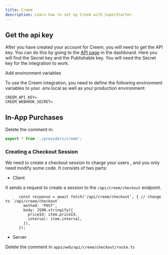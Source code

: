 ```yaml
---
title: Creem
description: Learn how to set up Creem with SuperStarter.
---
```


## Get the api key

After you have created your account for Creem, you will need to get the API key. You can do this by going to the [API page](https://www.creem.io/dashboard/developers) in the dashboard. Here you will find the Secret key and the Publishable key. You will need the Secret key for the integration to work.

Add environment variables

To use the Creem integration, you need to define the following environment variables to your .env.local as well as your production environment:

```env .env.local
CREEM_API_KEY=
CREEM_WEBHOOK_SECRET=
```

## In-App Purchases

Delete the comment in:
```ts /packages/payments/index.ts
export * from './providers/creem';
```

### Creating a Checkout Session

We need to create a checkout session to charge your users , and you only need modify some code. It consists of two parts:

- Client

It sends a request to create a session to the `/api/creem/checkout` endpoint.

```tsx apps/web/[locale]/components/payment/price-form.tsx
      const response = await fetch('/api/creem/checkout', { // change to `/api/creem/checkout`
        method: 'POST',
        body: JSON.stringify({
          priceId: item.priceId,
          interval: item.interval,
        }),
      });
```

- Server

Delete the comment in `apps/web/api/creem/checkout/route.ts`
